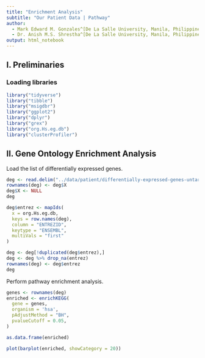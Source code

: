 ```yaml
---
title: "Enrichment Analysis"
subtitle: "Our Patient Data | Pathway"
author: 
  - Mark Edward M. Gonzales^[De La Salle University, Manila, Philippines, gonzales.markedward@gmail.com]
  - Dr. Anish M.S. Shrestha^[De La Salle University, Manila, Philippines, anish.shrestha@dlsu.edu.ph]
output: html_notebook
---
```


## I. Preliminaries

### Loading libraries

```r
library("tidyverse")
library("tibble")
library("msigdbr")
library("ggplot2")
library("dplyr")
library("grex")
library("org.Hs.eg.db")
library("clusterProfiler")
```

## II. Gene Ontology Enrichment Analysis

Load the list of differentially expressed genes.

```r
deg <- read.delim("../data/patient/differentially-expressed-genes-untargeted.csv", sep=",")
rownames(deg) <- deg$X
deg$X <- NULL
deg
```

```r
deg$entrez <- mapIds(
  x = org.Hs.eg.db,
  keys = row.names(deg),
  column = "ENTREZID",
  keytype = "ENSEMBL",
  multiVals = "first"
)

deg <- deg[!duplicated(deg$entrez),]
deg <- deg %>% drop_na(entrez)
rownames(deg) <- deg$entrez
deg
```

Perform pathway enrichment analysis.

```r
genes <- rownames(deg)
enriched <- enrichKEGG(
  gene = genes,
  organism = 'hsa',
  pAdjustMethod = "BH",
  pvalueCutoff = 0.05,
)

as.data.frame(enriched)
```

```r
plot(barplot(enriched, showCategory = 20))
```